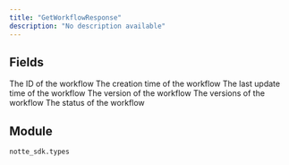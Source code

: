```yaml
---
title: "GetWorkflowResponse"
description: "No description available"
---
```




## Fields

<ParamField path="workflow_id" type="str" required>
  The ID of the workflow
</ParamField>

<ParamField path="created_at" type="datetime" required>
  The creation time of the workflow
</ParamField>

<ParamField path="updated_at" type="datetime" required>
  The last update time of the workflow
</ParamField>

<ParamField path="latest_version" type="str" required>
  The version of the workflow
</ParamField>

<ParamField path="versions" type="list[str]" required>
  The versions of the workflow
</ParamField>

<ParamField path="status" type="str" required>
  The status of the workflow
</ParamField>


## Module

`notte_sdk.types`
